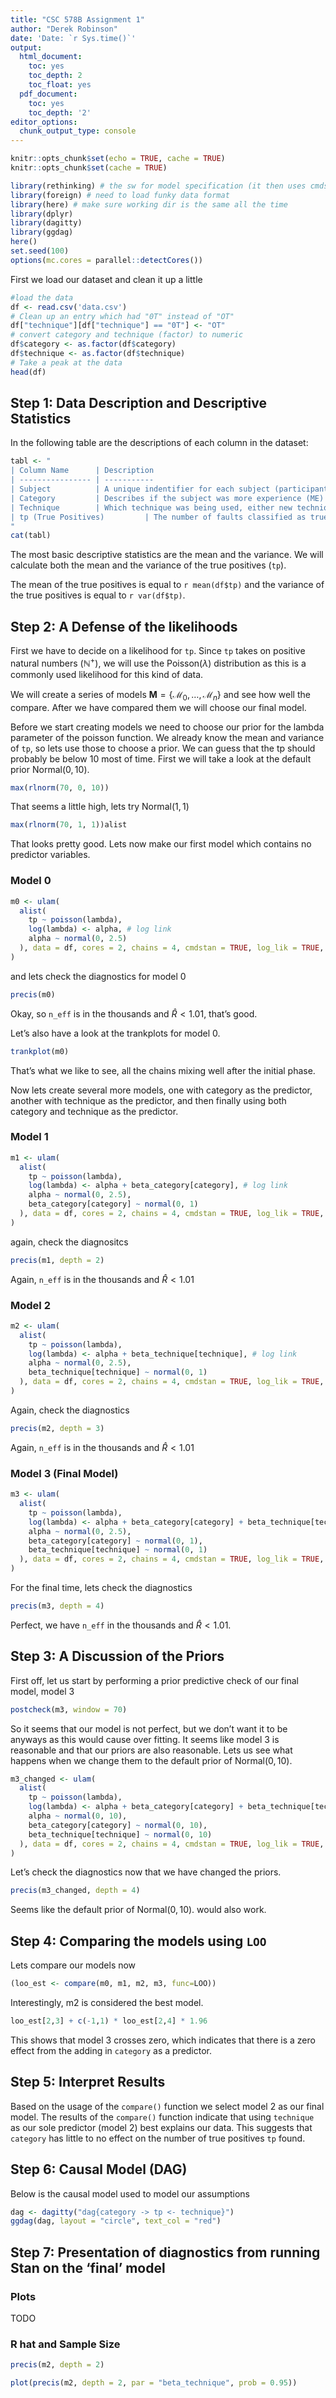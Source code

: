 ```yaml
---
title: "CSC 578B Assignment 1"
author: "Derek Robinson"
date: 'Date: `r Sys.time()`'
output:
  html_document:
    toc: yes
    toc_depth: 2
    toc_float: yes
  pdf_document:
    toc: yes
    toc_depth: '2'
editor_options:
  chunk_output_type: console
---
```

```r
knitr::opts_chunk$set(echo = TRUE, cache = TRUE)
knitr::opts_chunk$set(cache = TRUE)

library(rethinking) # the sw for model specification (it then uses cmdstan)
library(foreign) # need to load funky data format
library(here) # make sure working dir is the same all the time
library(dplyr)
library(dagitty)
library(ggdag)
here()
set.seed(100)
options(mc.cores = parallel::detectCores())
```

First we load our dataset and clean it up a little

```r
#load the data
df <- read.csv('data.csv')
# Clean up an entry which had "0T" instead of "OT"
df["technique"][df["technique"] == "0T"] <- "OT"
# convert category and technique (factor) to numeric
df$category <- as.factor(df$category)
df$technique <- as.factor(df$technique)
# Take a peak at the data
head(df)
```
## Step 1: Data Description and Descriptive Statistics

In the following table are the descriptions of each column in the dataset:
```r
tabl <- "
| Column Name      | Description                                                                     
| ---------------- | -----------
| Subject          | A unique indentifier for each subject (participant) of the study                
| Category         | Describes if the subject was more experience (ME) or less experienced (LE)      
| Technique        | Which technique was being used, either new technique (NT) or old technique (OT) 
| tp (True Positives)         | The number of faults classified as true faults found by the subject                                                          
"
cat(tabl)
```

The most basic descriptive statistics are the mean and the variance. We will calculate both the mean and the variance of the true positives (`tp`).

The mean of the true positives is equal to `r mean(df$tp)` and the variance of the true positives is equal to `r var(df$tp)`.

## Step 2: A Defense of the likelihoods

First we have to decide on a likelihood for `tp`. Since `tp` takes on positive natural numbers ($\mathbb{N}^+$), we will use the $\mathsf{Poisson}(\lambda)$ distribution as this is a commonly used likelihood for this kind of data.

We will create a series of models $\mathbf{M}=\{\mathcal{M}_0,\ldots,\mathcal{M}_n\}$ and see how well the compare. After we have compared them we will choose our final model.

Before we start creating models we need to choose our prior for the lambda parameter of the poisson function.
We already know the mean and variance of `tp`, so lets use those to choose a prior.
We can guess that the tp should probably be below 10 most of time.
First we will take a look at the default prior $\mathsf{Normal}(0,10)$.

```r
max(rlnorm(70, 0, 10))
```

That seems a little high, lets try $\mathsf{Normal}(1, 1)$

```r
max(rlnorm(70, 1, 1))alist
```

That looks pretty good.
Lets now make our first model which contains no predictor variables.

### Model 0
```r
m0 <- ulam(
  alist(
    tp ~ poisson(lambda),
    log(lambda) <- alpha, # log link
    alpha ~ normal(0, 2.5)
  ), data = df, cores = 2, chains = 4, cmdstan = TRUE, log_lik = TRUE, iter = 5e3
)
```

and lets check the diagnostics for model 0

```r
precis(m0)
```

Okay, so `n_eff` is in the thousands and $\widehat{R} < 1.01$, that's good. 

Let's also have a look at the trankplots for model 0.

```r
trankplot(m0)
```

That's what we like to see, all the chains mixing well after the initial phase.

Now lets create several more models, one with category as the predictor, another with technique as the predictor, and then finally using both category and technique as the predictor.

### Model 1

```r
m1 <- ulam(
  alist(
    tp ~ poisson(lambda),
    log(lambda) <- alpha + beta_category[category], # log link
    alpha ~ normal(0, 2.5),
    beta_category[category] ~ normal(0, 1)
  ), data = df, cores = 2, chains = 4, cmdstan = TRUE, log_lik = TRUE, iter = 5e3
)
```

again, check the diagnositcs

```r
precis(m1, depth = 2)
```

Again, `n_eff` is in the thousands and $\widehat{R} < 1.01$

### Model 2

```r
m2 <- ulam(
  alist(
    tp ~ poisson(lambda),
    log(lambda) <- alpha + beta_technique[technique], # log link
    alpha ~ normal(0, 2.5),
    beta_technique[technique] ~ normal(0, 1)
  ), data = df, cores = 2, chains = 4, cmdstan = TRUE, log_lik = TRUE, iter = 5e3
)
```

Again, check the diagnostics

```r
precis(m2, depth = 3)
```

Again, `n_eff` is in the thousands and $\widehat{R} < 1.01$

### Model 3 (Final Model)

```r
m3 <- ulam(
  alist(
    tp ~ poisson(lambda),
    log(lambda) <- alpha + beta_category[category] + beta_technique[technique], # log link
    alpha ~ normal(0, 2.5),
    beta_category[category] ~ normal(0, 1),
    beta_technique[technique] ~ normal(0, 1)
  ), data = df, cores = 2, chains = 4, cmdstan = TRUE, log_lik = TRUE, iter = 5e3
)
```

For the final time, lets check the diagnostics

```r
precis(m3, depth = 4)
```

Perfect, we have `n_eff` in the thousands and $\widehat{R} < 1.01$.

## Step 3: A Discussion of the Priors

First off, let us start by performing a prior predictive check of our final model, model 3

```r
postcheck(m3, window = 70)
```

So it seems that our model is not perfect, but we don't want it to be anyways as this would cause over fitting. It seems like model 3 is reasonable and that our priors are also reasonable. Lets us see what happens when we change them to the default prior of $\mathsf{Normal}(0,10)$.

```r
m3_changed <- ulam(
  alist(
    tp ~ poisson(lambda),
    log(lambda) <- alpha + beta_category[category] + beta_technique[technique], # log link
    alpha ~ normal(0, 10),
    beta_category[category] ~ normal(0, 10),
    beta_technique[technique] ~ normal(0, 10)
  ), data = df, cores = 2, chains = 4, cmdstan = TRUE, log_lik = TRUE, iter = 5e3
)
```

Let's check the diagnostics now that we have changed the priors.

```r
precis(m3_changed, depth = 4)
```

Seems like the default prior of $\mathsf{Normal}(0,10)$. would also work.

## Step 4: Comparing the models using `LOO`

Lets compare our models now

```r
(loo_est <- compare(m0, m1, m2, m3, func=LOO))
```

Interestingly, m2 is considered the best model.

```r
loo_est[2,3] + c(-1,1) * loo_est[2,4] * 1.96
```

This shows that model 3 crosses zero, which indicates that there is a zero effect from the adding in `category` as a predictor.

## Step 5: Interpret Results

Based on the usage of the `compare()` function we select model 2 as our final model. The results of the `compare()` function indicate that using `technique` as our sole predictor (model 2) best explains our data. This suggests that `category` has little to no effect on the number of true positives `tp` found.

## Step 6: Causal Model (DAG)

Below is the causal model used to model our assumptions
```r
dag <- dagitty("dag{category -> tp <- technique}")
ggdag(dag, layout = "circle", text_col = "red")
```

## Step 7: Presentation of diagnostics from running Stan on the ‘final’ model

### Plots

TODO

### R hat and Sample Size

```r
precis(m2, depth = 2)
```

```r
plot(precis(m2, depth = 2, par = "beta_technique", prob = 0.95))
```

